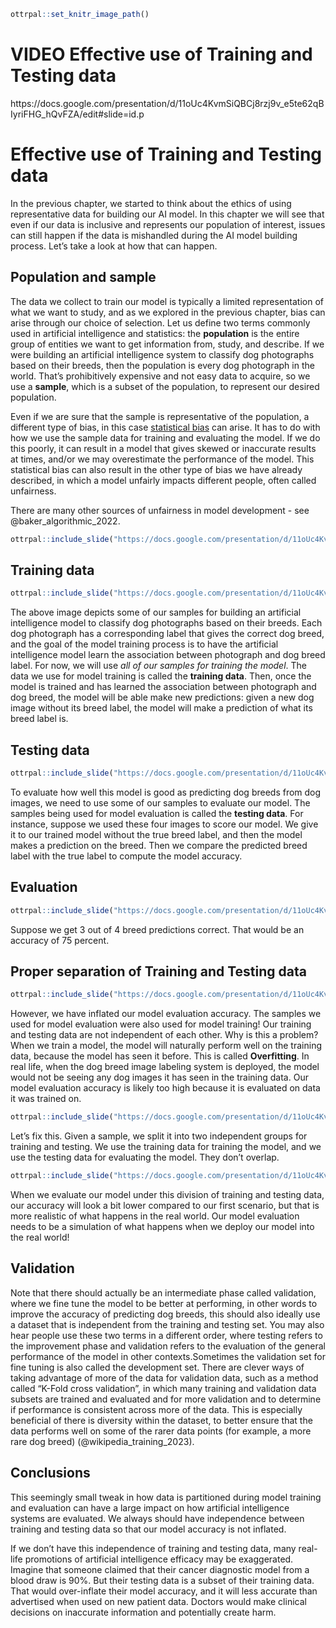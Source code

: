 
```r
ottrpal::set_knitr_image_path()
```
# VIDEO Effective use of Training and Testing data

https://docs.google.com/presentation/d/11oUc4KvmSiQBCj8rzj9v_e5te62qBIyriFHG_hQvFZA/edit#slide=id.p

# Effective use of Training and Testing data

In the previous chapter, we started to think about the ethics of using representative data for building our AI model. In this chapter we will see that even if our data is inclusive and represents our population of interest, issues can still happen if the data is mishandled during the AI model building process. Let's take a look at how that can happen.

## Population and sample

The data we collect to train our model is typically a limited representation of what we want to study, and as we explored in the previous chapter, bias can arise through our choice of selection. Let us define two terms commonly used in artificial intelligence and statistics: the **population** is the entire group of entities we want to get information from, study, and describe. If we were building an artificial intelligence system to classify dog photographs based on their breeds, then the population is every dog photograph in the world. That’s prohibitively expensive and not easy data to acquire, so we use a **sample**, which is a subset of the population, to represent our desired population.

Even if we are sure that the sample is representative of the population, a different type of bias, in this case [statistical bias](https://en.wikipedia.org/wiki/Bias_(statistics)) can arise. It has to do with how we use the sample data for training and evaluating the model. If we do this poorly, it can result in a model that gives skewed or inaccurate results at times, and/or we may overestimate the performance of the model. This statistical bias can also result in the other type of bias we have already described, in which a model unfairly impacts different people, often called unfairness.

There are many other sources of unfairness in model development - see @baker_algorithmic_2022. 

```r
ottrpal::include_slide("https://docs.google.com/presentation/d/11oUc4KvmSiQBCj8rzj9v_e5te62qBIyriFHG_hQvFZA/edit#slide=id.g262d5f57190_0_0")
```


## Training data

```r
ottrpal::include_slide("https://docs.google.com/presentation/d/11oUc4KvmSiQBCj8rzj9v_e5te62qBIyriFHG_hQvFZA/edit#slide=id.g262d5f57190_0_22")
```


The above image depicts some of our samples for building an artificial intelligence model to classify dog photographs based on their breeds. Each dog photograph has a corresponding label that gives the correct dog breed, and the goal of the model training process is to have the artificial intelligence model learn the association between photograph and dog breed label. For now, we will use *all of our samples for training the model*. The data we use for model training is called the **training data**. Then, once the model is trained and has learned the association between photograph and dog breed, the model will be able make new predictions: given a new dog image without its breed label, the model will make a prediction of what its breed label is. 

## Testing data

```r
ottrpal::include_slide("https://docs.google.com/presentation/d/11oUc4KvmSiQBCj8rzj9v_e5te62qBIyriFHG_hQvFZA/edit#slide=id.g262d5f57190_0_28")
```


To evaluate how well this model is good as predicting dog breeds from dog images, we need to use some of our samples to evaluate our model. The samples being used for model evaluation is called the **testing data**. For instance, suppose we used these four images to score our model. We give it to our trained model without the true breed label, and then the model makes a prediction on the breed. Then we compare the predicted breed label with the true label to compute the model accuracy. 


## Evaluation


```r
ottrpal::include_slide("https://docs.google.com/presentation/d/11oUc4KvmSiQBCj8rzj9v_e5te62qBIyriFHG_hQvFZA/edit#slide=id.g262d5f57190_0_38")
```

Suppose we get 3 out of 4 breed predictions correct. That would be an accuracy of 75 percent.

## Proper separation of Training and Testing data

```r
ottrpal::include_slide("https://docs.google.com/presentation/d/11oUc4KvmSiQBCj8rzj9v_e5te62qBIyriFHG_hQvFZA/edit#slide=id.g262d5f57190_0_57")
```


However, we have inflated our model evaluation accuracy. The samples we used for model evaluation were also used for model training! Our training and testing data are not independent of each other. Why is this a problem? When we train a model, the model will naturally perform well on the training data, because the model has seen it before. This is called **Overfitting**. In real life, when the dog breed image labeling system is deployed, the model would not be seeing any dog images it has seen in the training data. Our model evaluation accuracy is likely too high because it is evaluated on data it was trained on. 


```r
ottrpal::include_slide("https://docs.google.com/presentation/d/11oUc4KvmSiQBCj8rzj9v_e5te62qBIyriFHG_hQvFZA/edit#slide=id.g262d5f57190_0_65")
```

Let’s fix this. Given a sample, we split it into two independent groups for training and testing. We use the training data for training the model, and we use the testing data for evaluating the model. They don’t overlap. 


```r
ottrpal::include_slide("https://docs.google.com/presentation/d/11oUc4KvmSiQBCj8rzj9v_e5te62qBIyriFHG_hQvFZA/edit#slide=id.g262d5f57190_0_75")
```

When we evaluate our model under this division of training and testing data, our accuracy will look a bit lower compared to our first scenario, but that is more realistic of what happens in the real world. Our model evaluation needs to be a simulation of what happens when we deploy our model into the real world! 


## Validation

Note that there should actually be an intermediate phase called validation, where we fine tune the model to be better at performing, in other words to improve the accuracy of predicting dog breeds, this should also ideally use a dataset that is independent from the training and testing set. You may also hear people use these two terms in a different order, where testing refers to the improvement phase and validation refers to the evaluation of the general performance of the model in other contexts.Sometimes the validation set for fine tuning is also called the development set. There are clever ways of taking advantage of more of the data for validation data, such as a method called "K-Fold cross validation", in which many training and validation data subsets are trained and evaluated and for more validation and to determine if performance is consistent across more of the data. This is especially beneficial of there is diversity within the dataset, to better ensure that the data performs well on some of the rarer data points (for example, a more rare dog breed) (@wikipedia_training_2023). 


## Conclusions

This seemingly small tweak in how data is partitioned during model training and evaluation can have a large impact on how artificial intelligence systems are evaluated. We always should have independence between training and testing data so that our model accuracy is not inflated. 

If we don't have this independence of training and testing data, many real-life promotions of artificial intelligence efficacy may be exaggerated. Imagine that someone claimed that their cancer diagnostic model from a blood draw is 90%. But their testing data is a subset of their training data. That would over-inflate their model accuracy, and it will less accurate than advertised when used on new patient data. Doctors would make clinical decisions on inaccurate information and potentially create harm. 




